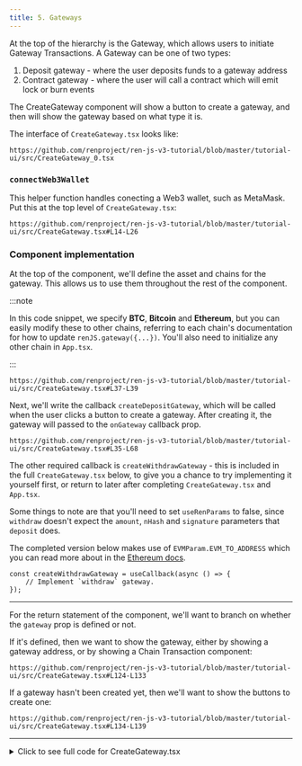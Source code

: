 ```yaml
---
title: 5. Gateways
---
```



<DocTag type={DocType.Tutorial} />

At the top of the hierarchy is the Gateway, which allows users to initiate Gateway Transactions. A Gateway can be one of two types:

1. Deposit gateway - where the user deposits funds to a gateway address
2. Contract gateway - where the user will call a contract which will emit lock or burn events

The CreateGateway component will show a button to create a gateway, and then will show the gateway based on what type it is.

The interface of `CreateGateway.tsx` looks like:

```tsx reference title="CreateGateway.tsx"
https://github.com/renproject/ren-js-v3-tutorial/blob/master/tutorial-ui/src/CreateGateway_0.tsx
```

### `connectWeb3Wallet`

This helper function handles conecting a Web3 wallet, such as MetaMask. Put this at the top level of `CreateGateway.tsx`:

```tsx reference title=""
https://github.com/renproject/ren-js-v3-tutorial/blob/master/tutorial-ui/src/CreateGateway.tsx#L14-L26
```

### Component implementation

At the top of the component, we'll define the asset and chains for the gateway. This allows us to use them throughout the rest of the component.

:::note

In this code snippet, we specify **BTC**, **Bitcoin** and **Ethereum**, but you can easily modify these to other chains, referring to each chain's documentation for how to update `renJS.gateway({...})`. You'll also need to initialize any other chain in `App.tsx`.

:::

```tsx reference title=""
https://github.com/renproject/ren-js-v3-tutorial/blob/master/tutorial-ui/src/CreateGateway.tsx#L37-L39
```

Next, we'll write the callback `createDepositGateway`, which will be called when the user clicks a button to create a gateway. After creating it, the gateway will passed to the `onGateway` callback prop.

```tsx reference title=""
https://github.com/renproject/ren-js-v3-tutorial/blob/master/tutorial-ui/src/CreateGateway.tsx#L35-L68
```

The other required callback is `createWithdrawGateway` - this is included in the full `CreateGateway.tsx` below, to give you a chance to try implementing it yourself first, or return to later after completing `CreateGateway.tsx` and `App.tsx`.

Some things to note are that you'll need to set `useRenParams` to false, since `withdraw` doesn't expect the `amount`, `nHash` and `signature` parameters that `deposit` does.

The completed version below makes use of `EVMParam.EVM_TO_ADDRESS` which you can read more about in the [Ethereum docs](`../reference/chains/ethereum.mdx`).

```tsx
const createWithdrawGateway = useCallback(async () => {
    // Implement `withdraw` gateway.
});
```

---

For the return statement of the component, we'll want to branch on whether the `gateway` prop is defined or not.

If it's defined, then we want to show the gateway, either by showing a gateway address, or by showing a Chain Transaction component:

```tsx reference title=""
https://github.com/renproject/ren-js-v3-tutorial/blob/master/tutorial-ui/src/CreateGateway.tsx#L124-L133
```

If a gateway hasn't been created yet, then we'll want to show the buttons to create one:

```tsx reference title=""
https://github.com/renproject/ren-js-v3-tutorial/blob/master/tutorial-ui/src/CreateGateway.tsx#L134-L139
```

---

<details><summary>Click to see full code for CreateGateway.tsx</summary>

```tsx reference link title="CreateGateway.tsx"
https://github.com/renproject/ren-js-v3-tutorial/blob/master/tutorial-ui/src/CreateGateway.tsx
```

</details>
